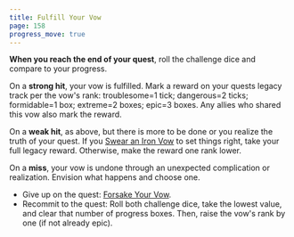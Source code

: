 ```yaml
---
title: Fulfill Your Vow
page: 158
progress_move: true
---
```


**When you reach the end of your quest**, roll the challenge dice and compare to your progress.

On a **strong hit**, your vow is fulfilled. Mark a reward on your quests legacy track per the vow's rank: troublesome=1 tick; dangerous=2 ticks; formidable=1 box; extreme=2 boxes; epic=3 boxes. Any allies who shared this vow also mark the reward.

On a **weak hit**, as above, but there is more to be done or you realize the truth of your quest. If you [Swear an Iron Vow](starforged/moves/quest/swear_an_iron_vow) to set things right, take your full legacy reward. Otherwise, make the reward one rank lower.

On a **miss**, your vow is undone through an unexpected complication or realization. Envision what happens and choose one.

- Give up on the quest: [Forsake Your Vow](starforged/moves/quest/forsake_your_vow).
- Recommit to the quest: Roll both challenge dice, take the lowest value, and clear that number of progress boxes. Then, raise the vow's rank by one (if not already epic).
